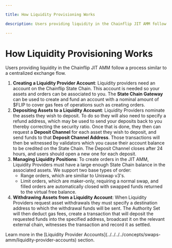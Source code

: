 ```yaml
---

title: How Liquidity Provisioning Works

description: Users providing liquidity in the Chainflip JIT AMM follow a process similar to a centralized exchange flow.

---
```



# How Liquidity Provisioning Works

Users providing liquidity in the Chainflip JIT AMM follow a process similar to a centralized exchange flow.

1. **Creating a Liquidity Provider Account**: Liquidity providers need an account on the Chainflip State Chain. This account is needed so your assets and orders can be associated to you. The **State Chain Gateway** can be used to create and fund an account with a nominal amount of $FLIP to cover gas fees of operations such as creating orders. 
2. **Depositing Assets to a Liquidity Account**: Liquidity Providers nominate the assets they wish to deposit. To do so they will also need to specify a refund address, which may be used to send your deposits back to you thereby correcting the security ratio. Once that is done, they then can request a **Deposit Channel** for each asset they wish to deposit, and send funds to that **Deposit Channel Address**. Those transactions will then be witnessed by validators which you cause their account balance to be credited on the State Chain. The Deposit Channel closes after 24 hours, and users should open a new one for each deposit.
3. **Managing Liquidity Positions**: To create orders in the JIT AMM, Liquidity Providers must have a large enough State Chain balance in the associated assets. We support two base types of order:
   - Range orders, which are similiar to Uniswap v3's.
   - Limit orders, which are maker-only, requiring a normal swap, and filled orders are automatically closed with swapped funds returned to the virtual free balance.
4. **Withdrawing Assets from a Liquidity Account**: When Liquidity Providers request asset withdrawals they must specify a destination address to which the withdrawal funds will be sent. The Authority Set will then deduct gas fees, create a transaction that will deposit the requested funds into the specified address, broadcast it on the relevant external chain, witnesses the transaction and record it as settled.

<Callout type="info">
  Learn more in the [Liquidity Provider
  Accounts](../../../../concepts/swaps-amm/liquidity-provider-accounts) section.
</Callout>
